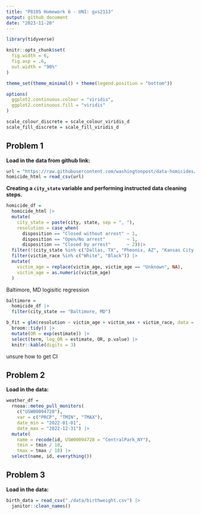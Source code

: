 ```yaml
---
title: "P8105 Homework 6 - UNI: gvs2113"
output: github_document
date: "2023-11-20"
---
```


```r
library(tidyverse)

knitr::opts_chunk$set(
  fig.width = 6,
  fig.asp = .6,
  out.width = "90%"
)

theme_set(theme_minimal() + theme(legend.position = "bottom"))

options(
  ggplot2.continuous.colour = "viridis",
  ggplot2.continuous.fill = "viridis"
)

scale_colour_discrete = scale_colour_viridis_d
scale_fill_discrete = scale_fill_viridis_d
```

## Problem 1 
**Load in the data from github link:** 
```r
url = "https://raw.githubusercontent.com/washingtonpost/data-homicides/master/homicide-data.csv"
homicide_html = read_csv(url)
```

**Creating a `city_state` variable and performing instructed data cleaning steps.**
```r
homicide_df = 
  homicide_html |> 
  mutate(
    city_state = paste(city, state, sep = ", "),
    resolution = case_when(
      disposition == "Closed without arrest" ~ 1,
      disposition == "Open/No arrest"        ~ 1,
      disposition == "Closed by arrest"      ~ 2))|> 
  filter(!(city_state %in% c("Dallas, TX", "Pheonix, AZ", "Kansas City, MO", "Tulsa, AL"))) |> 
  filter(victim_race %in% c("White", "Black")) |> 
  mutate(
    victim_age = replace(victim_age, victim_age == "Unknown", NA),
    victim_age = as.numeric(victim_age)
  )
```

Baltimore, MD logisitic regression 
```r
baltimore = 
  homicide_df |> 
  filter(city_state == "Baltimore, MD")

b_fit = glm(resolution ~ victim_age + victim_sex + victim_race, data = baltimore) |> 
  broom::tidy() |> 
  mutate(OR = exp(estimate)) |>
  select(term, log_OR = estimate, OR, p.value) |> 
  knitr::kable(digits = 3)
```

unsure how to get CI


## Problem 2 
**Load in the data:** 
```r
weather_df = 
  rnoaa::meteo_pull_monitors(
    c("USW00094728"),
    var = c("PRCP", "TMIN", "TMAX"), 
    date_min = "2022-01-01",
    date_max = "2022-12-31") |>
  mutate(
    name = recode(id, USW00094728 = "CentralPark_NY"),
    tmin = tmin / 10,
    tmax = tmax / 10) |>
  select(name, id, everything())
```


## Problem 3
**Load in the data:** 
```r
birth_data = read_csv("./data/birthweight.csv") |> 
  janitor::clean_names()
```

